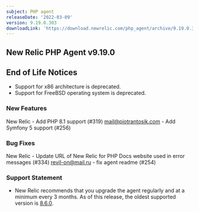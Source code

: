 ```yaml
---
subject: PHP agent
releaseDate: '2022-03-09'
version: 9.19.0.303
downloadLink: 'https://download.newrelic.com/php_agent/archive/9.19.0.304'
---
```


## New Relic PHP Agent v9.19.0 ##

## End of Life Notices ##

* Support for x86 architecture is deprecated.
* Support for FreeBSD operating system is deprecated.

### New Features ###

New Relic - Add PHP 8.1 support (#319)
mail@piotrantosik.com - Add Symfony 5 support (#256)

### Bug Fixes ###

New Relic - Update URL of New Relic for PHP Docs website used in error messages (#334)
revil-on@mail.ru - fix agent readme (#254)

### Support Statement ###
* New Relic recommends that you upgrade the agent regularly and at a minimum every 3 months. As of this release, the oldest supported version is [8.6.0](/docs/release-notes/agent-release-notes/php-release-notes/php-agent-860238/).
